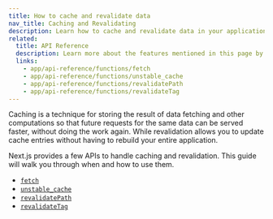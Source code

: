```yaml
---
title: How to cache and revalidate data
nav_title: Caching and Revalidating
description: Learn how to cache and revalidate data in your application.
related:
  title: API Reference
  description: Learn more about the features mentioned in this page by reading the API Reference.
  links:
    - app/api-reference/functions/fetch
    - app/api-reference/functions/unstable_cache
    - app/api-reference/functions/revalidatePath
    - app/api-reference/functions/revalidateTag
---
```


Caching is a technique for storing the result of data fetching and other computations so that future requests for the same data can be served faster, without doing the work again. While revalidation allows you to update cache entries without having to rebuild your entire application.

Next.js provides a few APIs to handle caching and revalidation. This guide will walk you through when and how to use them.

- [`fetch`](#with-fetch)
- [`unstable_cache`](#with-unstable-cache)
- [`revalidatePath`](#revalidatepath)
- [`revalidateTag`](#revalidatetag)
